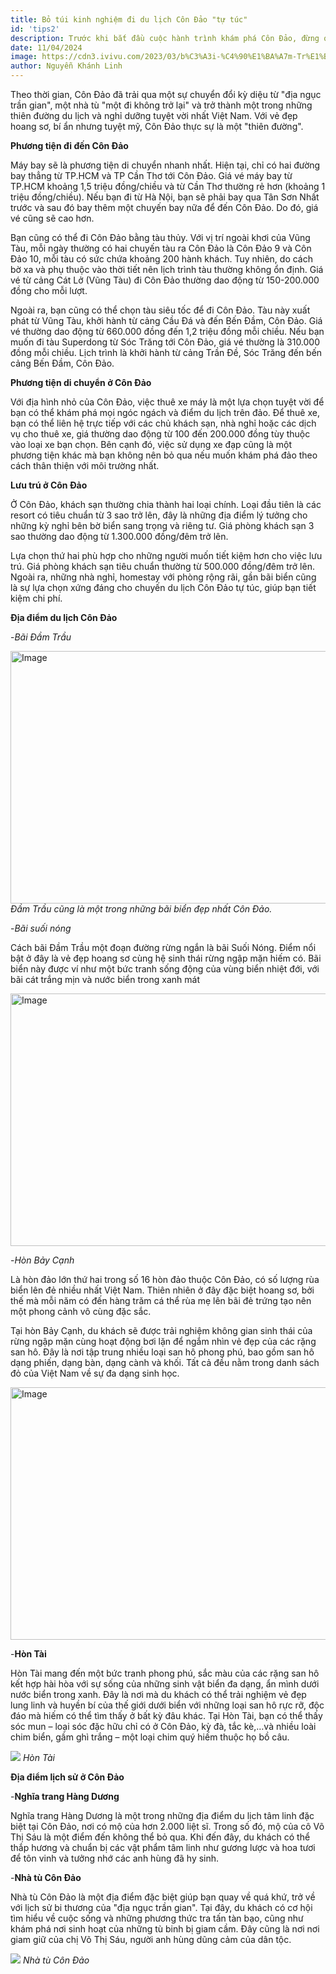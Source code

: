 ```yaml
---
title: Bỏ túi kinh nghiệm đi du lịch Côn Đảo "tự túc"
id: 'tips2'
description: Trước khi bắt đầu cuộc hành trình khám phá Côn Đảo, đừng quên thu thập những kinh nghiệm quý báu để đảm bảo chuyến đi được hoàn hảo nhé.
date: 11/04/2024
image: https://cdn3.ivivu.com/2023/03/b%C3%A3i-%C4%90%E1%BA%A7m-Tr%E1%BA%A7u-ivivu-3.jpg
author: Nguyễn Khánh Linh
---
```


Theo thời gian, Côn Đảo đã trải qua một sự chuyển đổi kỳ diệu từ "địa ngục trần gian", một nhà tù "một đi không trở lại" và trở thành một trong những thiên đường du lịch và nghỉ dưỡng tuyệt vời nhất Việt Nam. Với vẻ đẹp hoang sơ, bí ẩn nhưng tuyệt mỹ, Côn Đảo thực sự là một "thiên đường".

**Phương tiện đi đến Côn Đảo**

Máy bay sẽ là phương tiện di chuyển nhanh nhất. Hiện tại, chỉ có hai đường bay thẳng từ TP.HCM và TP Cần Thơ tới Côn Đảo. Giá vé máy bay từ TP.HCM khoảng 1,5 triệu đồng/chiều và từ Cần Thơ thường rẻ hơn (khoảng 1 triệu đồng/chiều). Nếu bạn đi từ Hà Nội, bạn sẽ phải bay qua Tân Sơn Nhất trước và sau đó bay thêm một chuyến bay nữa để đến Côn Đảo. Do đó, giá vé cũng sẽ cao hơn.

Bạn cũng có thể đi Côn Đảo bằng tàu thủy. Với vị trí ngoài khơi của Vũng Tàu, mỗi ngày thường có hai chuyến tàu ra Côn Đảo là Côn Đảo 9 và Côn Đảo 10, mỗi tàu có sức chứa khoảng 200 hành khách. Tuy nhiên, do cách bờ xa và phụ thuộc vào thời tiết nên lịch trình tàu thường không ổn định. Giá vé từ cảng Cát Lở (Vũng Tàu) đi Côn Đảo thường dao động từ 150-200.000 đồng cho mỗi lượt.

Ngoài ra, bạn cũng có thể chọn tàu siêu tốc để đi Côn Đảo. Tàu này xuất phát từ Vũng Tàu, khởi hành từ cảng Cầu Đá và đến Bến Đầm, Côn Đảo. Giá vé thường dao động từ 660.000 đồng đến 1,2 triệu đồng mỗi chiều. Nếu bạn muốn đi tàu Superdong từ Sóc Trăng tới Côn Đảo, giá vé thường là 310.000 đồng mỗi chiều. Lịch trình là khởi hành từ cảng Trần Đề, Sóc Trăng đến bến cảng Bến Đầm, Côn Đảo.

**Phương tiện di chuyển ở Côn Đảo**

Với địa hình nhỏ của Côn Đảo, việc thuê xe máy là một lựa chọn tuyệt vời để bạn có thể khám phá mọi ngóc ngách và điểm du lịch trên đảo.
Để thuê xe, bạn có thể liên hệ trực tiếp với các chủ khách sạn, nhà nghỉ hoặc các dịch vụ cho thuê xe, giá thường dao động từ 100 đến 200.000 đồng tùy thuộc vào loại xe bạn chọn. Bên cạnh đó, việc sử dụng xe đạp cũng là một phương tiện khác mà bạn không nên bỏ qua nếu muốn khám phá đảo theo cách thân thiện với môi trường nhất.

**Lưu trú ở Côn Đảo**

Ở Côn Đảo, khách sạn thường chia thành hai loại chính. Loại đầu tiên là các resort có tiêu chuẩn từ 3 sao trở lên, đây là những địa điểm lý tưởng cho những kỳ nghỉ bên bờ biển sang trọng và riêng tư. Giá phòng khách sạn 3 sao thường dao động từ 1.300.000 đồng/đêm trở lên.

Lựa chọn thứ hai phù hợp cho những người muốn tiết kiệm hơn cho việc lưu trú. Giá phòng khách sạn tiêu chuẩn thường từ 500.000 đồng/đêm trở lên. Ngoài ra, những nhà nghỉ, homestay với phòng rộng rãi, gần bãi biển cũng là sự lựa chọn xứng đáng cho chuyến du lịch Côn Đảo tự túc, giúp bạn tiết kiệm chi phí.

**Địa điểm du lịch Côn Đảo**

-_Bãi Đầm Trầu_

<Image
	src="https://cdn3.ivivu.com/2023/03/b%C3%A3i-%C4%90%E1%BA%A7m-Tr%E1%BA%A7u-ivivu-3.jpg"
	className="w-full"
	width="718"
	height="404"
	alt="Image"
/>
_Đầm Trầu cũng là một trong những bãi biển đẹp nhất Côn Đảo._

-_Bãi suối nóng_

Cách bãi Đầm Trầu một đoạn đường rừng ngắn là bãi Suối Nóng. Điểm nổi bật ở đây là vẻ đẹp hoang sơ cùng hệ sinh thái rừng ngập mặn hiếm có. Bãi biển này được ví như một bức tranh sống động của vùng biển nhiệt đới, với bãi cát trắng mịn và nước biển trong xanh mát

<Image
	src="https://ik.imagekit.io/tvlk/blog/2023/10/bai-suoi-nong.jpg?tr=dpr-2,w-675"
	className="w-full"
	width="718"
	height="404"
	alt="Image"
/>

-_Hòn Bảy Cạnh_

Là hòn đảo lớn thứ hai trong số 16 hòn đảo thuộc Côn Đảo, có số lượng rùa biển lên đẻ nhiều nhất Việt Nam. Thiên nhiên ở đây đặc biệt hoang sơ, bởi thế mà mỗi năm có đến hàng trăm cá thể rùa mẹ lên bãi đẻ trứng tạo nên một phong cảnh vô cùng đặc sắc.

Tại hòn Bảy Cạnh, du khách sẽ được trải nghiệm không gian sinh thái của rừng ngập mặn cùng hoạt động bơi lặn để ngắm nhìn vẻ đẹp của các rặng san hô. Đây là nơi tập trung nhiều loại san hô phong phú, bao gồm san hô dạng phiến, dạng bàn, dạng cành và khối. Tất cả đều nằm trong danh sách đỏ của Việt Nam về sự đa dạng sinh học.

<Image
	src="https://cdn.vntrip.vn/cam-nang/wp-content/uploads/2017/11/hon-bay-canh-1.jpg"
	className="w-full"
	width="718"
	height="404"
	alt="Image"
/>

-**Hòn Tài**

Hòn Tài mang đến một bức tranh phong phú, sắc màu của các rặng san hô kết hợp hài hòa với sự sống của những sinh vật biển đa dạng, ẩn mình dưới nước biển trong xanh. Đây là nơi mà du khách có thể trải nghiệm vẻ đẹp lung linh và huyền bí của thế giới dưới biển với những loại san hô rực rỡ, độc đáo mà hiếm có thể tìm thấy ở bất kỳ đâu khác.
Tại Hòn Tài, bạn có thể thấy sóc mun – loại sóc đặc hữu chỉ có ở Côn Đảo, kỳ đà, tắc kè,…và nhiều loài chim biển, gầm ghì trắng – một loại chim quý hiếm thuộc họ bồ câu.

![](https://mia.vn/media/uploads/blog-du-lich/hon-tai-con-dao-diem-den-hoan-hao-danh-cho-ai-yeu-thien-nhien-1-1655743505.jpg)
_Hòn Tài_

**Địa điểm lịch sử ở Côn Đảo**

-**Nghĩa trang Hàng Dương**

Nghĩa trang Hàng Dương là một trong những địa điểm du lịch tâm linh đặc biệt tại Côn Đảo, nơi có mộ của hơn 2.000 liệt sĩ. Trong số đó, mộ của cô Võ Thị Sáu là một điểm đến không thể bỏ qua. Khi đến đây, du khách có thể thắp hương và chuẩn bị các vật phẩm tâm linh như gương lược và hoa tươi để tôn vinh và tưởng nhớ các anh hùng đã hy sinh.

-**Nhà tù Côn Đảo**

Nhà tù Côn Đảo là một địa điểm đặc biệt giúp bạn quay về quá khứ, trở về với lịch sử bi thương của "địa ngục trần gian". Tại đây, du khách có cơ hội tìm hiểu về cuộc sống và những phương thức tra tấn tàn bạo, cũng như khám phá nơi sinh hoạt của những tù binh bị giam cầm. Đây cũng là nơi nơi giam giữ của chị Võ Thị Sáu, người anh hùng dũng cảm của dân tộc.

![](https://ticotravel.com.vn/wp-content/uploads/2022/06/Nha-tu-Con-Dao-2.jpg)
_Nhà tù Côn Đảo_
